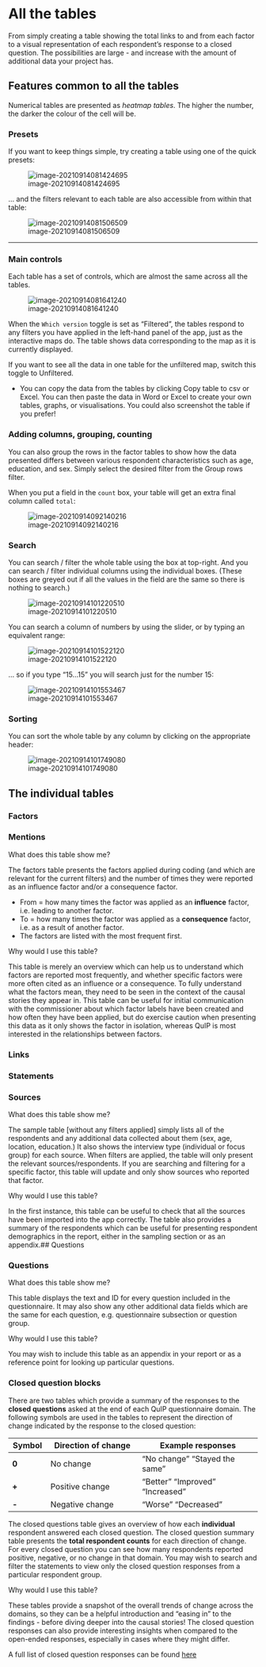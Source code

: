 # All the tables

From simply creating a table showing the total links to and from each factor to a visual representation of each respondent's response to a closed question. The possibilities are large - and increase with the amount of additional data your project has.

## Features common to all the tables

Numerical tables are presented as *heatmap tables*. The higher the number, the darker the colour of the cell will be.

### Presets

If you want to keep things simple, try creating a table using one of the quick presets:

![image-20210914081424695](_assets/image-20210914081424695.png)

... and the filters relevant to each table are also accessible from within that table:

![image-20210914081506509](_assets/image-20210914081506509.png)

----

### Main controls

Each table has a set of controls, which are almost the same across all the tables.

![image-20210914081641240](_assets/image-20210914081641240.png)

When the `Which version` toggle is set as "Filtered", the tables respond to any filters you have applied in the left-hand panel of the app, just as the interactive maps do. The table shows data corresponding to the map as it is currently displayed.

If you want to see all the data in one table for the unfiltered map, switch this toggle to Unfiltered.

- You can copy the data from the tables by clicking Copy table to csv or Excel. You can then paste the data in Word or Excel to create your own tables, graphs, or visualisations. You could also screenshot the table if you prefer!

### Adding columns, grouping, counting

You can also group the rows in the factor tables to show how the data presented differs between various respondent characteristics such as age, education, and sex. Simply select the desired filter from the Group rows filter.

When you put a field in the `count` box, your table will get an extra final column called `total`:

![image-20210914092140216](_assets/image-20210914092140216.png)

### Search

You can search / filter the whole table using the box at top-right. And you can search  / filter individual columns using the individual boxes.  (These boxes are greyed out if all the values in the field are the same so there is nothing to search.)

![image-20210914101220510](_assets/image-20210914101220510.png)

You can search a column of numbers by using the slider, or by typing an equivalent range:

![image-20210914101522120](_assets/image-20210914101522120.png)

... so if you type "15...15" you will search just for the number 15:

![image-20210914101553467](_assets/image-20210914101553467.png)

### Sorting

You can sort the whole table by any column by clicking on the appropriate header:

![image-20210914101749080](_assets/image-20210914101749080.png)



## The individual tables



### Factors

### Mentions

What does this table show me?

The factors table presents the factors applied during coding (and which are relevant for the current filters) and the number of times they were reported as an influence factor and/or a consequence factor.

- From = how many times the factor was applied as an **influence** factor, i.e. leading to another factor.
- To = how many times the factor was applied as a **consequence** factor, i.e. as a result of another factor.
- The factors are listed with the most frequent first.

Why would I use this table?

This table is merely an overview which can help us to understand which factors are reported most frequently, and whether specific factors were more often cited as an influence or a consequence. To fully understand what the factors mean, they need to be seen in the context of the causal stories they appear in. This table can be useful for initial communication with the commissioner about which factor labels have been created and how often they have been applied, but do exercise caution when presenting this data as it only shows the factor in isolation, whereas QuIP is most interested in the relationships between factors.

### Links

### Statements

### Sources

What does this table show me?

The sample table [without any filters applied] simply lists all of the respondents and any additional data collected about them (sex, age, location, education.) It also shows the interview type (individual or focus group) for each source. When filters are applied, the table will only present the relevant sources/respondents. If you are searching and filtering for a specific factor, this table will update and only show sources who reported that factor.

Why would I use this table?

In the first instance, this table can be useful to check that all the sources have been imported into the app correctly. The table also provides a summary of the respondents which can be useful for presenting respondent demographics in the report, either in the sampling section or as an appendix.## Questions


### Questions

What does this table show me?

This table displays the text and ID for every question included in the questionnaire. It may also show any other additional data fields which are the same for each question, e.g. questionnaire subsection or question group.

Why would I use this table?

You may wish to include this table as an appendix in your report or as a reference point for looking up particular questions.

### Closed question blocks

There are two tables which provide a summary of the responses to the **closed questions** asked at the end of each QuIP questionnaire domain. The following symbols are used in the tables to represent the direction of change indicated by the response to the closed question:

| **Symbol** | **Direction  of change** | **Example  responses**          |
| ---------- | ------------------------ | ------------------------------- |
| **0**      | No change                | “No change” “Stayed the same”   |
| **+**      | Positive change          | “Better” “Improved” “Increased” |
| **-**      | Negative change          | “Worse” “Decreased”             |



The closed questions table gives an overview of how each **individual** respondent answered each closed question. The closed question summary table presents the **total respondent counts** for each direction of change. For every closed question you can see how many respondents reported positive, negative, or no change in that domain. You may wish to search and filter the statements to view only the closed question responses from a particular respondent group. 

Why would I use this table?

These tables provide a snapshot of the overall trends of change across the domains, so they can be a helpful introduction and “easing in” to the findings - before diving deeper into the causal stories! The closed question responses can also provide interesting insights when compared to the open-ended responses, especially in cases where they might differ. 

A full list of closed question responses can be found [here](https://drive.google.com/drive/folders/1wvifDQ0BXmAjSudTRUv9i_4JURpphD4v)

